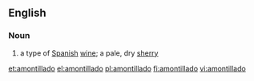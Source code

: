 ==English==

===Noun===
{{en-noun}}

# a type of [[Spanish]] [[wine]]; a pale, dry [[sherry]]

[[et:amontillado]]
[[el:amontillado]]
[[pl:amontillado]]
[[fi:amontillado]]
[[vi:amontillado]]